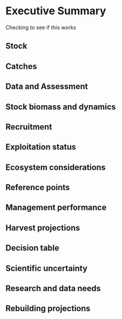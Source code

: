 # Executive Summary{-}

<!-- 
Note r4ss::table_exec_summary() will create the required tables. 
It currently makes them as csv files. 
sa4ss::es_table_tex will convert them to text files formatted as LaTeX tables if you prefer.
-->

Checking to see if this works \gls{s-tri}

## Stock{-}

## Catches{-}

## Data and Assessment{-}

## Stock biomass and dynamics{-}

## Recruitment{-}

## Exploitation status{-}

## Ecosystem considerations{-}

## Reference points{-}

## Management performance{-}

## Harvest projections{-}

## Decision table{-}

## Scientific uncertainty{-}

## Research and data needs{-}

## Rebuilding projections{-}